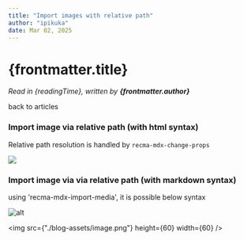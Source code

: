 ```yaml
---
title: "Import images with relative path"
author: "ipikuka"
date: Mar 02, 2025
---
```


# {frontmatter.title}

_Read in {readingTime}, written by **{frontmatter.author}**_

<Link href={"/articles-strategy-flat-content"}>back to articles</Link>

### Import image via relative path (with html syntax)

Relative path resolution is handled by `recma-mdx-change-props`


<img src={imgUrl} height={60} width={60} />

### Import image via via relative path (with markdown syntax)

using 'recma-mdx-import-media', it is possible below syntax

![alt](./blog-assets/image.png)

<img src={"./blog-assets/image.png"} height={60} width={60} />

